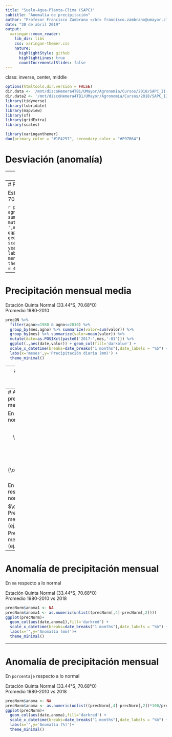 ```yaml
---
title: "Suelo-Agua-Planta-Clima (SAPC)"
subtitle: "Anomalía de precipitación"
author: "Profesor Francisco Zambrano </br> francisco.zambrano@umayor.cl"
date: "30 de abril 2019"
output:
  xaringan::moon_reader:
    lib_dir: libs
    css: xaringan-themer.css
    nature:
      highlightStyle: github
      highlightLines: true
      countIncrementalSlides: false
---
```

class: inverse, center, middle

```r
options(htmltools.dir.version = FALSE)
dir.data <- '/mnt/discoHemera4TB1/UMayor/Agronomia/Cursos/2018/SAPC_II-2018/Clases/Clima_1/data/'
dir.data2 <- '/mnt/discoHemera4TB1/UMayor/Agronomia/Cursos/2018/SAPC_II-2018/Clases/Clima_2/data/'
library(tidyverse)
library(lubridate)
library(mapview)
library(sf)
library(gridExtra)
library(scales)
```

```r
library(xaringanthemer)
duo(primary_color = "#1F4257", secondary_color = "#F97B64")
```

# Desviación (anomalía)

---
# Precipitación diaria

Estación Quinta Normal (33.44°S, 70.68°O)

```r
precQN <- read.csv(paste0(dir.data2,'pp_quinta_normal.csv'),dec=',')
precQN %>% 
  mutate(date=as.Date(paste0(agno,'-',mes,'-',dia))) %>% 
  ggplot(.,aes(date,valor)) + geom_col(colour='darkblue') +
  labs(x='dias',y='Precipitación diaria (mm)') +
  theme_minimal()
```
---
# Precipitación mensual

Estación Quinta Normal (33.44°S, 70.68°O)

```r
precQN %>% 
  filter(agno>=1980 & agno<=2010) %>% 
  group_by(agno,mes) %>% summarize(valor=sum(valor)) %>% 
  mutate(date=as.POSIXct(paste0(agno,'-',mes,'-01'))) %>% 
  ggplot(.,aes(date,valor)) + geom_col(colour='darkblue') +
  scale_x_datetime(breaks=date_breaks("2 years"),date_labels = "%Y") +
  labs(x='meses',y='Precipitación mensual (mm)') +
  theme_minimal() +
  theme(axis.text.x = element_text(angle = 45))
```

---
# Precipitación mensual media 

Estación Quinta Normal (33.44°S, 70.68°O)  
Promedio 1980-2010


```r
precQN %>% 
  filter(agno>=1980 & agno<=2010) %>% 
  group_by(mes,agno) %>% summarize(valor=sum(valor)) %>%
  group_by(mes) %>% summarize(valor=mean(valor)) %>% 
  mutate(date=as.POSIXct(paste0('2017-',mes,'-01'))) %>% 
  ggplot(.,aes(date,valor)) + geom_col(fill='darkblue') +
  scale_x_datetime(breaks=date_breaks("1 months"),date_labels = "%b") +
  labs(x='meses',y='Precipitación diaria (mm)') +
  theme_minimal()
```

---
# Anomalía de precipitación mensual

Estación Quinta Normal (33.44°S, 70.68°O)  
Promedio 1980-2010 vs 2018

```r
precNorm <- precQN %>% 
  filter(agno>=1980 & agno<=2010) %>% 
  group_by(mes,agno) %>% 
  summarize(PP=sum(valor)) %>% 
  group_by(mes) %>% 
  summarize(PPmed=mean(PP)) %>% 
  mutate(date=as.POSIXct(paste0('2018-',mes,'-01'))) 

prec2018 <- precQN %>% 
  filter(agno>=2018) %>% 
  group_by(mes) %>% summarize(PP=sum(valor)) 

precNorm$PP2018 <- NA
precNorm$PP2018[1:6] <- prec2018$PP
precNorm$PP2018[5:8] <- c(11.3,48.8,50.6,9.5)

ggplot(precNorm)+
  geom_col(aes(date,PP2018,fill='darkblue')) +
  geom_line(aes(date,PPmed,colour='red'),size=2) +
  scale_fill_manual(labels='Precipitación mensual 2018',values='darkblue') +
  scale_colour_manual(labels='Precipitación normal (1980-2010)',values='red')+
  scale_x_datetime(breaks=date_breaks("1 months"),date_labels = "%b") +
  labs(x='',y='Precipitación (mm)')+
  theme_minimal()+
  theme(legend.position = c(0.2,0.7),
        legend.title = element_blank())
```
---
# Anomalía de precipitación mensual

En `mm` respecto a lo normal

$$A = PP_i-\overline{PP}$$

$$D(\%) = \frac{PP_i-\overline{PP}}{\overline{PP}}\cdot 100$$
En `porcentaje` respecto a lo normal

$\overline{PP}$: Precipitación media mensual histórica (ej. 30 años)  
$PP_i$: Precipitación mensual del mes i (ej. enero 2018)  
---
# Anomalía de precipitación mensual

En `mm` respecto a lo normal  

Estación Quinta Normal (33.44°S, 70.68°O)  
Promedio 1980-2010 vs 2018

```r
precNorm$anoma1 <- NA
precNorm$anoma1 <- as.numeric(unlist((precNorm[,4]-precNorm[,2])))
ggplot(precNorm)+
  geom_col(aes(date,anoma1),fill='darkred') +
  scale_x_datetime(breaks=date_breaks("1 months"),date_labels = "%b") +
  labs(x='',y='Anomalía (mm)')+
  theme_minimal()

```
---
# Anomalía de precipitación mensual

En `porcentaje` respecto a lo normal

Estación Quinta Normal (33.44°S, 70.68°O)  
Promedio 1980-2010 vs 2018

```r
precNorm$anoma <- NA
precNorm$anoma <- as.numeric(unlist((precNorm[,4]-precNorm[,2])*100/precNorm[,2]))
ggplot(precNorm)+
  geom_col(aes(date,anoma),fill='darkred') +
  scale_x_datetime(breaks=date_breaks("1 months"),date_labels = "%b") +
  labs(x='',y='Anomalía (%)')+
  theme_minimal()
```
